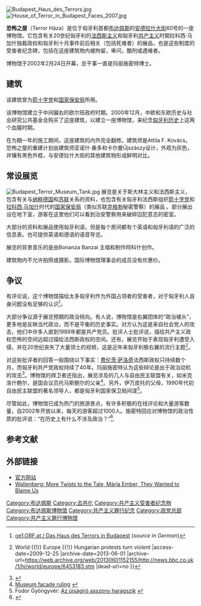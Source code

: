 [[File:Budapest_Haus_des_Terrors.jpg|thumb]]
[[Image:House_of_Terror_in_Budapest_Faces_2007.jpg|thumb]]

'''恐怖之屋'''（Terror Háza）是位于匈牙利首都[[布达佩斯|布达佩斯]]的[[安德拉什大街|安德拉什大街]]60号的一座博物馆。它包含有关20世纪匈牙利的[[法西斯主义|法西斯主义]]和匈牙利[[共产主义|共产主义]]时期拉科西·马加什独裁政权和匈牙利十月事件前后相关（包括死难者）的展品，也是这些制度的受害者纪念碑，包括在这座建筑物内被拘留，审问，酷刑或遇难者。

博物馆于2002年2月24日开幕，总干事一直是玛丽施密特博士。

==建筑==
该建筑曾为[[箭十字党|箭十字党]]和[[匈牙利国家保安局|国家保安局]]所用。

该博物馆建立于中间偏右的欧尔班政府时期。2000年12月，中欧和东欧历史与社会研究公共基金会购买了这座建筑，以建立一座博物馆，来纪念[[匈牙利历史|匈牙利历史]]上这两个血腥时期。

在为期一年的施工期间，这座建筑的内外完全翻修。建筑师是Attila F. Kovács。恐怖之屋的重建计划由建筑师亚诺什·桑多和卡尔曼Újszászy设计，外观为灰色，并镶有黑色外框，与安德拉什大街的其他建筑物形成鲜明对比。

==常设展览==
[[Image:Budapest_Terror_Museum_Tank.jpg|upright]]
展览是关于斯大林主义和法西斯主义，包含有关与[[纳粹德国|纳粹德国]]和[[苏联|苏联]]关系的资料，也包含有关匈牙利法西斯组织[[箭十字党|箭十字党]]和[[拉科西·马加什|拉科西·马加什]]时代的[[匈牙利国家保安局|国家保安局]]（类似苏联[[克格勃|克格勃]]秘密警察）的展品 。部分展出设在地下室，游客在这里他们可以看到治安警察用来破碎囚犯意志的密室。 

大部分的资料和展品使用匈牙利语，但是每个房间都有个英语和匈牙利语的广泛的信息表。也可提供英语和德语的语音导览。

展览的背景音乐的是由Bonanza Banzai<!-- 脐橙万岁 -->主唱和制作阿科什创作。

建筑物内不允许拍照或摄影。国际博物馆理事会的成员没有优惠价。

== 争议 ==
有评论说，这个博物馆描绘太多匈牙利作为外国占领者的受害者，对于匈牙利人自身问题没有足够的认识<ref>[http://oe1.orf.at/highlights/67719.html oe1.ORF.at / Das Haus des Terrors in Budapest] {{webarchive|url=https://archive.is/20120712211336/http://oe1.orf.at/highlights/67719.html |date=2012-07-12 }} (''source in German'')</ref>。

大部分争议源于展览预期的政治倾向。有人说，博物馆是右翼团体的“政治噱头”，更多地是反映当代政治，而不是平衡的历史事实。对方认为这是来自社会党人的攻击，他们中许多人直到1989年都是共产党员。批评人士批评说，描绘共产主义政权恐怖的空间远超过描绘法西斯政权的空间。还有，展览开始于表现匈牙利遭受入侵，并在20世纪丧失了大量领土的视频，这是近年来匈牙利极右翼的流行主题<ref>{{Cite web |url=http://news.bbc.co.uk/1/hi/world/europe/6453183.stm |title=BBC NEWS {{!}} World {{!}} Europe {{!}} Hungarian protests turn violent |access-date=2009-12-25 |archive-date=2013-06-01 |archive-url=https://web.archive.org/web/20130601152155/http://news.bbc.co.uk/1/hi/world/europe/6453183.stm |dead-url=no }}</ref>。

对这些批评者的回答一般围绕以下事实：[[费伦茨·萨洛奇|费伦茨·萨洛奇]]法西斯政权只持续数个月，而匈牙利共产党政权持续了40年。玛丽施密特认为这些辩论是出于政治动机的攻击<ref>{{Cite web |url=http://www.xlap.hu/index.php?column=2&news_id=178 |title=Socialists grab every occasion to cramp the House of Terror |access-date=2009-12-25 |archive-date=2007-09-29 |archive-url=https://web.archive.org/web/20070929122318/http://www.xlap.hu/index.php?column=2&news_id=178 |dead-url=no }}</ref>。博物馆的捍卫者还指出，展览涉及的几人与自由民主联盟有关，如米克洛什鲍尔，是国会议员托马斯鲍尔的父亲<ref>[http://www.museum-security.org/03/030.html Museum facade ruling] {{webarchive|url=https://web.archive.org/web/20110727102055/http://www.museum-security.org/03/030.html |date=2011-07-27 }}</ref>。另外，伊万皮托的父母，1990年代初自由民主联盟的著名领导人，都是匈牙利国家保卫局间谍<ref>Fodor Gyöngyvér: [http://www.es.hu/pd/display.asp?channel=VISSZHANG0302 Az újságíró asszony haragszik] {{webarchive|url=https://web.archive.org/web/20070226225045/http://www.es.hu/pd/display.asp?channel=VISSZHANG0302 |date=2007-02-26 }}</ref>。

尽管如此，博物馆已成为热门的旅游景点，有许多积极的在线评论和大量游客数量，自2002年开放以来，每天的游客超过1000人。施密特回应对博物馆的政治性质的批评说：“在历史上有什么不涉及政治？”<ref>{{Cite web |url=http://www.iht.com/articles/2002/08/02/budapest_ed3_.php |title=Stark history / Some see a stunt : Memory becomes battleground in Budapest's House of Terror - International Herald Tribune<!-- Bot generated title --> |access-date=2009-12-25 |archive-date=2008-02-17 |archive-url=https://web.archive.org/web/20080217041348/http://www.iht.com/articles/2002/08/02/budapest_ed3_.php |dead-url=no }}</ref>.

==参考文献==
{{Reflist}}

==外部链接==
{{commonscat|House of Terror Museum|恐怖之屋博物馆}}
*[http://www.terrorhaza.hu/en/index_2.html 官方网站] {{Wayback|url=http://www.terrorhaza.hu/en/index_2.html |date=20121018022858 }}
*[https://web.archive.org/web/20070227140333/http://www.hungarianquarterly.com/no143/p129.html Wallenberg: More Twists to the Tale, Mária Ember, They Wanted to Blame Us]
{{Decommunization in Europe}}
{{coord|47|30|25|N|19|03|55|E|display=title|region:HU-BU_type:landmark_source:dewiki}}

[[Category:布达佩斯|Category:布达佩斯]]
[[Category:去共化|Category:去共化]]
[[Category:共产主义受害者纪念物|Category:共产主义受害者纪念物]]
[[Category:布达佩斯博物馆|Category:布达佩斯博物馆]]
[[Category:共产主义罪行纪念|Category:共产主义罪行纪念]]
[[Category:政党总部|Category:政党总部]]
[[Category:共产主义罪行博物馆|Category:共产主义罪行博物馆]]